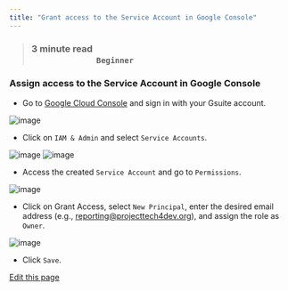```yaml
---
title: "Grant access to the Service Account in Google Console"
---
```


> ### **3 minute read                                                                                                                         `Beginner`**[​](#3-minute-read-------------------------------------------------------------beginner "Direct link to 3-minute-read-------------------------------------------------------------beginner")

### Assign access to the Service Account in Google Console[​](#assign-access-to-the-service-account-in-google-console "Direct link to Assign access to the Service Account in Google Console")

* Go to [Google Cloud Console](https://console.cloud.google.com) and sign in with your Gsuite account.

![image](/images/docs/docs/FAQ/32592458/212658353-8fed1d92-2e9d-4a9f-99c9-a359dc08698f.png)

* Click on `IAM & Admin` and select `Service Accounts`.

![image](/images/docs/docs/FAQ/user-attachments/assets/4864bf84-2ab1-44f5-957c-f80c62dc3ead) ![image](/images/docs/docs/FAQ/user-attachments/assets/bcb9735b-088a-4a8f-abce-f382e081b720)

* Access the created `Service Account` and go to `Permissions`.

![image](/images/docs/docs/FAQ/user-attachments/assets/3205a3b3-504b-4ff8-b9af-3870d8f2cc18)

* Click on Grant Access, select `New Principal`, enter the desired email address (e.g., [reporting@projecttech4dev.org](mailto:reporting@projecttech4dev.org)), and assign the role as `Owner`.

![image](/images/docs/docs/FAQ/user-attachments/assets/b6ddcaee-8e5f-4b79-94e1-19a877d9a44e)

* Click `Save`.

[Edit this page](<https://github.com/glific/docs/tree/main/docs/6. FAQ/Grant access to the Service Account in Google Console.md>)
